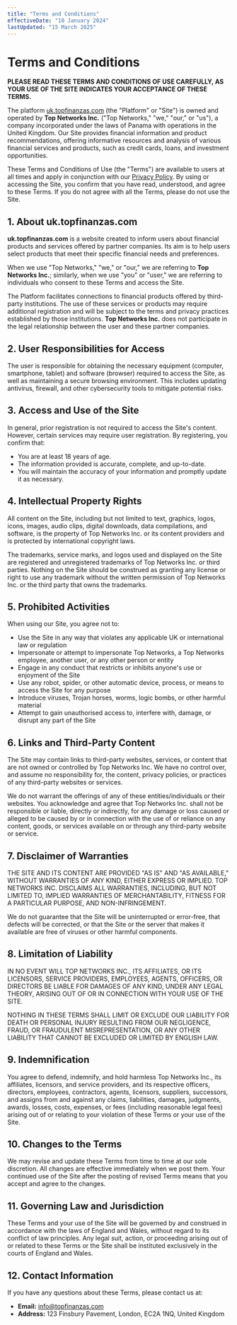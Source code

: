 ```yaml
---
title: "Terms and Conditions"
effectiveDate: "10 January 2024"
lastUpdated: "15 March 2025"
---
```


# Terms and Conditions

**PLEASE READ THESE TERMS AND CONDITIONS OF USE CAREFULLY, AS YOUR USE OF THE SITE INDICATES YOUR ACCEPTANCE OF THESE TERMS.**

The platform [uk.topfinanzas.com](https://uk.topfinanzas.com) (the "Platform" or "Site") is owned and operated by **Top Networks Inc.** ("Top Networks," "we," "our," or "us"), a company incorporated under the laws of Panama with operations in the United Kingdom. Our Site provides financial information and product recommendations, offering informative resources and analysis of various financial services and products, such as credit cards, loans, and investment opportunities.

These Terms and Conditions of Use (the "Terms") are available to users at all times and apply in conjunction with our [Privacy Policy](/privacy-policy). By using or accessing the Site, you confirm that you have read, understood, and agree to these Terms. If you do not agree with all the Terms, please do not use the Site.

## 1. About uk.topfinanzas.com

**uk.topfinanzas.com** is a website created to inform users about financial products and services offered by partner companies. Its aim is to help users select products that meet their specific financial needs and preferences.

When we use "Top Networks," "we," or "our," we are referring to **Top Networks Inc.**; similarly, when we use "you" or "user," we are referring to individuals who consent to these Terms and access the Site.

The Platform facilitates connections to financial products offered by third-party institutions. The use of these services or products may require additional registration and will be subject to the terms and privacy practices established by those institutions. **Top Networks Inc.** does not participate in the legal relationship between the user and these partner companies.

## 2. User Responsibilities for Access

The user is responsible for obtaining the necessary equipment (computer, smartphone, tablet) and software (browser) required to access the Site, as well as maintaining a secure browsing environment. This includes updating antivirus, firewall, and other cybersecurity tools to mitigate potential risks.

## 3. Access and Use of the Site

In general, prior registration is not required to access the Site's content. However, certain services may require user registration. By registering, you confirm that:

- You are at least 18 years of age.
- The information provided is accurate, complete, and up-to-date.
- You will maintain the accuracy of your information and promptly update it as necessary.

## 4. Intellectual Property Rights

All content on the Site, including but not limited to text, graphics, logos, icons, images, audio clips, digital downloads, data compilations, and software, is the property of Top Networks Inc. or its content providers and is protected by international copyright laws.

The trademarks, service marks, and logos used and displayed on the Site are registered and unregistered trademarks of Top Networks Inc. or third parties. Nothing on the Site should be construed as granting any license or right to use any trademark without the written permission of Top Networks Inc. or the third party that owns the trademarks.

## 5. Prohibited Activities

When using our Site, you agree not to:

- Use the Site in any way that violates any applicable UK or international law or regulation
- Impersonate or attempt to impersonate Top Networks, a Top Networks employee, another user, or any other person or entity
- Engage in any conduct that restricts or inhibits anyone's use or enjoyment of the Site
- Use any robot, spider, or other automatic device, process, or means to access the Site for any purpose
- Introduce viruses, Trojan horses, worms, logic bombs, or other harmful material
- Attempt to gain unauthorised access to, interfere with, damage, or disrupt any part of the Site

## 6. Links and Third-Party Content

The Site may contain links to third-party websites, services, or content that are not owned or controlled by Top Networks Inc. We have no control over, and assume no responsibility for, the content, privacy policies, or practices of any third-party websites or services.

We do not warrant the offerings of any of these entities/individuals or their websites. You acknowledge and agree that Top Networks Inc. shall not be responsible or liable, directly or indirectly, for any damage or loss caused or alleged to be caused by or in connection with the use of or reliance on any content, goods, or services available on or through any third-party website or service.

## 7. Disclaimer of Warranties

THE SITE AND ITS CONTENT ARE PROVIDED "AS IS" AND "AS AVAILABLE," WITHOUT WARRANTIES OF ANY KIND, EITHER EXPRESS OR IMPLIED. TOP NETWORKS INC. DISCLAIMS ALL WARRANTIES, INCLUDING, BUT NOT LIMITED TO, IMPLIED WARRANTIES OF MERCHANTABILITY, FITNESS FOR A PARTICULAR PURPOSE, AND NON-INFRINGEMENT.

We do not guarantee that the Site will be uninterrupted or error-free, that defects will be corrected, or that the Site or the server that makes it available are free of viruses or other harmful components.

## 8. Limitation of Liability

IN NO EVENT WILL TOP NETWORKS INC., ITS AFFILIATES, OR ITS LICENSORS, SERVICE PROVIDERS, EMPLOYEES, AGENTS, OFFICERS, OR DIRECTORS BE LIABLE FOR DAMAGES OF ANY KIND, UNDER ANY LEGAL THEORY, ARISING OUT OF OR IN CONNECTION WITH YOUR USE OF THE SITE.

NOTHING IN THESE TERMS SHALL LIMIT OR EXCLUDE OUR LIABILITY FOR DEATH OR PERSONAL INJURY RESULTING FROM OUR NEGLIGENCE, FRAUD, OR FRAUDULENT MISREPRESENTATION, OR ANY OTHER LIABILITY THAT CANNOT BE EXCLUDED OR LIMITED BY ENGLISH LAW.

## 9. Indemnification

You agree to defend, indemnify, and hold harmless Top Networks Inc., its affiliates, licensors, and service providers, and its respective officers, directors, employees, contractors, agents, licensors, suppliers, successors, and assigns from and against any claims, liabilities, damages, judgments, awards, losses, costs, expenses, or fees (including reasonable legal fees) arising out of or relating to your violation of these Terms or your use of the Site.

## 10. Changes to the Terms

We may revise and update these Terms from time to time at our sole discretion. All changes are effective immediately when we post them. Your continued use of the Site after the posting of revised Terms means that you accept and agree to the changes.

## 11. Governing Law and Jurisdiction

These Terms and your use of the Site will be governed by and construed in accordance with the laws of England and Wales, without regard to its conflict of law principles. Any legal suit, action, or proceeding arising out of or related to these Terms or the Site shall be instituted exclusively in the courts of England and Wales.

## 12. Contact Information

If you have any questions about these Terms, please contact us at:

- **Email:** [info@topfinanzas.com](mailto:info@topfinanzas.com)
- **Address:** 123 Finsbury Pavement, London, EC2A 1NQ, United Kingdom
